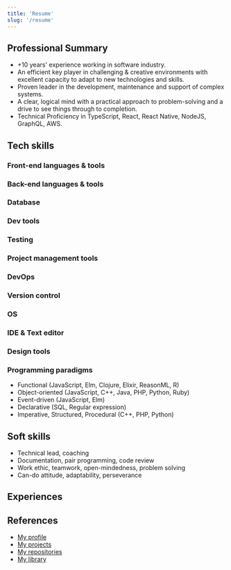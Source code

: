 ```yaml
---
title: 'Resume'
slug: '/resume'
---
```



## Professional Summary

<!--
- who you are professionally
- why you are the best person for the job
- 2-4 sentences
- mention the job title
- related skills and accomplishments
-->

- +10 years' experience working in software industry.
- An efficient key player in challenging & creative environments with excellent capacity to adapt to new technologies and skills.
- Proven leader in the development, maintenance and support of complex systems.
- A clear, logical mind with a practical approach to problem-solving and a drive to see things through to completion.
- Technical Proficiency in TypeScript, React, React Native, NodeJS, GraphQL, AWS.

<!--
With over 10 years in software development, I am passionate about technologies and the art of programming. That, together with my eclectic range of interests, has laid the groundwork for my career and my education abroad, and it has ultimately led to extensive experience in some of the most interesting areas of software development.

Self-motivated
A team player with strong interpersonal skills and posses a flexible and detail oriented attitude.
An efficient key player in challenging & creative environments with excellent capacity to adapt to new technologies and skills.
I have a clear, logical mind with a practical approach to problem-solving and a drive to see things though to completion.
Dedicated to customer satisfaction with focused delivery of technical solution.
Proven leader in development, maintenance and support of complex systems
Technical Proficiency in ABC,...

In my work, I focus on ensuring a high standard of usability, user experience, performance, security and overall code quality.  I am up to date with trending technologies and I always keep myself informed, anticipating ‘the next big thing’.

## Skills
2-3 hard tech skills, 2-3 soft skills, 1-2 additional skills (qualify you to do the job)
- Technical Lead, Coaching, Documentation
- JavaScript, TypeScript, ReactJS, React Native
- NodeJS, REST APIs, GraphQL
- DevOps, Amazon Web Services
- Agile methodologies, Test Driven Development, Code Review

## Summary
- +10 years' experience working in Software Development
- Experience in the Banking and Financial Services industry
- Solid understanding of React’s fundamental philosophy and component lifecycle
- Experience in Cloud computing and Amazon Web Services
- Strong understanding of RESTful & GraphQL APIs design and microservices-based system
- Solid DevOps and Continuous Delivery skills
- Excellent in problem-solving and analytical skills
- Excellent aptitude to learn new technologies, tools and methodologies
- Proficient in writing clean code, following good principles and design patterns, covered with tests
- Great attention to detail and time-management skills
-->

## Tech skills

<ResumeSetting />

<SkillBars />

### Front-end languages & tools

<SkillIcons category={SkillCategory.FRONTEND} />

### Back-end languages & tools

<SkillIcons category={SkillCategory.BACKEND} />

### Database

<SkillIcons category={SkillCategory.DATABASE} />

### Dev tools

<SkillIcons category={SkillCategory.DEV_TOOLS} />

### Testing

<SkillIcons category={SkillCategory.TESTING} />

### Project management tools

<SkillIcons category={SkillCategory.PROJECT_MANAGEMENT} />

### DevOps

<SkillIcons category={SkillCategory.DEVOPS} />

### Version control

<SkillIcons category={SkillCategory.VERSION_CONTROL} />

### OS

<SkillIcons category={SkillCategory.OS} />

### IDE & Text editor

<SkillIcons category={SkillCategory.EDITOR} />

### Design tools

<SkillIcons category={SkillCategory.DESIGN} />

### Programming paradigms

- Functional (JavaScript, Elm, Clojure, Elixir, ReasonML, R)
- Object-oriented (JavaScript, C++, Java, PHP, Python, Ruby)
- Event-driven (JavaScript, Elm)
- Declarative (SQL, Regular expression)
- Imperative, Structured, Procedural (C++, PHP, Python)

## Soft skills

- Technical lead, coaching
- Documentation, pair programming, code review
- Work ethic, teamwork, open-mindedness, problem solving
- Can-do attitude, adaptability, perseverance

## Experiences

<Experiences />

<!--
4-6 bullets for duties, responsibilities, achievements
include numbers and metrics to demonstrate the value

- Responsible for maintaining the existing code and developing new features
- Play the role of architect and technical lead
- Design, build, and maintain efficient, reusable, and reliable JavaScript code
-->

## References

- [My profile](https://www.linkedin.com/in/loc-phan/)
- [My projects](/tags/project)
- [My repositories](https://github.com/locphan87)
- [My library](https://books.google.com/books?uid=100189658681647990568&hl=en)
